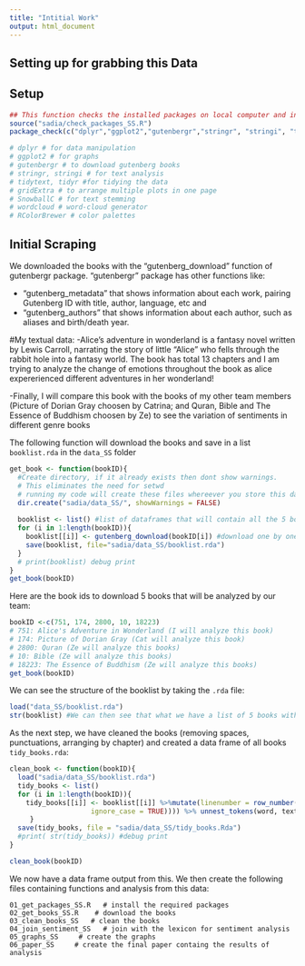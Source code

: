 ```yaml
---
title: "Intitial Work"
output: html_document
---
```




## Setting up for grabbing this Data

## Setup

```r

## This function checks the installed packages on local computer and installs if already not installed and loads them  
source("sadia/check_packages_SS.R")
package_check(c("dplyr","ggplot2","gutenbergr","stringr", "stringi", "tidytext", "tidyr", "gridExtra", "SnowballC", "wordcloud", "RColorBrewer"))

# dplyr # for data manipulation
# ggplot2 # for graphs
# gutenbergr # to download gutenberg books
# stringr, stringi # for text analysis
# tidytext, tidyr #for tidying the data
# gridExtra # to arrange multiple plots in one page
# SnowballC # for text stemming
# wordcloud # word-cloud generator 
# RColorBrewer # color palettes
```


## Initial Scraping

We downloaded the books with the "gutenberg_download" function of gutenbergr package. "gutenbergr" package has other functions like:

- "gutenberg_metadata" that shows information about each work, pairing Gutenberg ID with title, author, language, etc and 
- "gutenberg_authors" that shows information about each author, such as aliases and birth/death year.

#My textual data: 
-Alice's adventure in wonderland is a fantasy novel written by Lewis Carroll, narrating the story of little "Alice" who fells through the rabbit hole into a fantasy world. The book has total 13 chapters and I am trying to analyze the change of emotions throughout the book as alice expererienced different adventures in her wonderland! 

-Finally, I will compare this book with the books of my other team members (Picture of Dorian Gray choosen by Catrina; and Quran, Bible and The Essence of Buddhism choosen by Ze) to see the variation of sentiments in different genre books



The following function will download the books and save in a list `booklist.rda` in the `data_SS` folder
```r
get_book <- function(bookID){
  #Create directory, if it already exists then dont show warnings.
  # This eliminates the need for setwd
  # running my code will create these files whereever you store this data in
  dir.create("sadia/data_SS/", showWarnings = FALSE)
  
  booklist <- list() #list of dataframes that will contain all the 5 books
  for (i in 1:length(bookID)){
    booklist[[i]] <- gutenberg_download(bookID[i]) #download one by one and save in the list
    save(booklist, file="sadia/data_SS/booklist.rda")
  }
  # print(booklist) debug print
}
get_book(bookID)
```


Here are the book ids to download 5 books that will be analyzed by our team:
```r
bookID <-c(751, 174, 2800, 10, 18223)
# 751: Alice's Adventure in Wonderland (I will analyze this book)
# 174: Picture of Dorian Gray (Cat will analyze this book)
# 2800: Quran (Ze will analyze this books)
# 10: Bible (Ze will analyze this books)
# 18223: The Essence of Buddhism (Ze will analyze this books)
get_book(bookID)
```

We can see the structure of the booklist by taking the `.rda` file:
```r
load("data_SS/booklist.rda")
str(booklist) #We can then see that what we have a list of 5 books with the texts of each book in a dataframe
```

As the next step, we have cleaned the books (removing spaces, punctuations, arranging by chapter) and created a data frame of all books `tidy_books.rda`:

```r
clean_book <- function(bookID){
  load("sadia/data_SS/booklist.rda")
  tidy_books <- list()
  for (i in 1:length(bookID)){
    tidy_books[[i]] <- booklist[[i]] %>%mutate(linenumber = row_number(), chapter = cumsum(str_detect(text,regex("chapter|CHAPTER[\\divxlc]", 
                    ignore_case = TRUE)))) %>% unnest_tokens(word, text)
     }
  save(tidy_books, file = "sadia/data_SS/tidy_books.Rda")
  #print( str(tidy_books)) #debug print
}

clean_book(bookID)
```


We now have a data frame output from this. We then create the following files containing functions and analysis from this data:

```
01_get_packages_SS.R   # install the required packages
02_get_books_SS.R    # download the books
03_clean_books_SS   # clean the books
04_join_sentiment_SS   # join with the lexicon for sentiment analysis
05_graphs_SS     # create the graphs
06_paper_SS     # create the final paper containg the results of analysis
```
 



